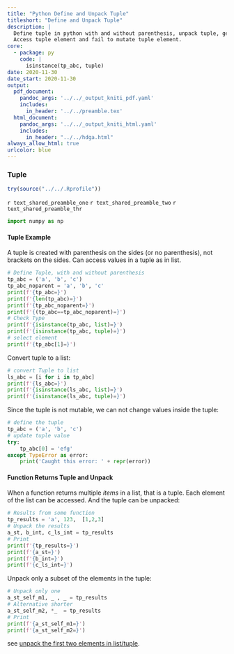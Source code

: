 ```yaml
---
title: "Python Define and Unpack Tuple"
titleshort: "Define and Unpack Tuple"
description: |
  Define tuple in python with and without parenthesis, unpack tuple, get subset of elements.
  Access tuple element and fail to mutate tuple element.
core:
  - package: py
    code: |
      isinstance(tp_abc, tuple)
date: 2020-11-30
date_start: 2020-11-30
output:
  pdf_document:
    pandoc_args: '../../_output_kniti_pdf.yaml'
    includes:
      in_header: '../../preamble.tex'
  html_document:
    pandoc_args: '../../_output_kniti_html.yaml'
    includes:
      in_header: "../../hdga.html"
always_allow_html: true
urlcolor: blue
---
```


### Tuple

```r
try(source("../../.Rprofile"))
```

`r text_shared_preamble_one`
`r text_shared_preamble_two`
`r text_shared_preamble_thr`

```python
import numpy as np
```

#### Tuple Example

A tuple is created with parenthesis on the sides (or no parenthesis), not brackets on the sides. Can access values in a tuple as in list.

```python
# Define Tuple, with and without parenthesis
tp_abc = ('a', 'b', 'c')
tp_abc_noparent = 'a', 'b', 'c'
print(f'{tp_abc=}')
print(f'{len(tp_abc)=}')
print(f'{tp_abc_noparent=}')
print(f'{(tp_abc==tp_abc_noparent)=}')
# Check Type
print(f'{isinstance(tp_abc, list)=}')
print(f'{isinstance(tp_abc, tuple)=}')
# select element
print(f'{tp_abc[1]=}')
```

Convert tuple to a list:

```python
# convert Tuple to list
ls_abc = [i for i in tp_abc]
print(f'{ls_abc=}')
print(f'{isinstance(ls_abc, list)=}')
print(f'{isinstance(ls_abc, tuple)=}')
```

Since the tuple is not mutable, we can not change values inside the tuple:

```python
# define the tuple
tp_abc = ('a', 'b', 'c')
# update tuple value
try:
    tp_abc[0] = 'efg'
except TypeError as error:
    print('Caught this error: ' + repr(error))
```

#### Function Returns Tuple and Unpack

When a function returns multiple *items* in a list, that is a tuple. Each element of the list can be accessed. And the tuple can be unpacked:

```python
# Results from some function
tp_results = 'a', 123,  [1,2,3]
# Unpack the results
a_st, b_int, c_ls_int = tp_results
# Print
print(f'{tp_results=}')
print(f'{a_st=}')
print(f'{b_int=}')
print(f'{c_ls_int=}')
```

Unpack only a subset of the elements in the tuple:

```python
# Unpack only one
a_st_self_m1, _ , _ = tp_results
# Alternative shorter
a_st_self_m2, *_  = tp_results
# Print
print(f'{a_st_self_m1=}')
print(f'{a_st_self_m2=}')
```

see [unpack the first two elements in list/tuple](https://stackoverflow.com/a/11371230/8280804).